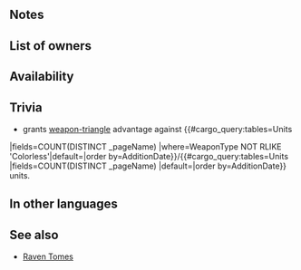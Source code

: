 {{Passive
|type=A
|name=Duality
|exclusive=1
|canUseWeapon={{WeaponList|All}}
|canUseMove={{MoveList|All}}
|properties=random_owner
|1name=Duality
|1tagid=SID_陰陽の法則
|1cost=300
|1effect=Grants Atk/Res+9. Grants weapon-triangle advantage against and inflicts weapon-triangle disadvantage on red, blue, and green foes during combat. Neutralizes effects that boost values along with weapon-triangle advantage or reduce values along with weapon-triangle disadvantage (Triangle Adept) on unit and foe. At start of combat, if unit's HP ≥ 25%, unit makes a guaranteed follow-up attack during combat.
|statModifiers1=0,9,0,0,9
|1required=-
}}
==Notes==
{{New WTA|Red,Blue,Green}}
{{Reverse WTA}}
{{Guaranteed follow-up interaction}}

==List of owners==
{{Skill Hero List}}
==Availability==
{{PassiveFocusList}}
{{PassiveDistributionList}}
{{PassiveCombatManualList}}
==Trivia==
* {{St|Duality}} grants [[weapon-triangle]] advantage against {{#cargo_query:tables=Units
|fields=COUNT(DISTINCT _pageName)
|where=WeaponType NOT RLIKE 'Colorless'|default=|order by=AdditionDate}}/{{#cargo_query:tables=Units
|fields=COUNT(DISTINCT _pageName)
|default=|order by=AdditionDate}} units.

==In other languages==
{{OtherLanguages
|japanese=陰陽の法則
|german=Dualität
|spanishEU=Dualidad
|spanishLA=Dualidad
|french=Dualité
|italian=Dualismo
|chineseTW=陰陽法則
|portuguese=Dualidade
}}
==See also==
{{See also skills|cond=Description LIKE '%weapon_triangle advantage against%weapon_triangle disadvantage on%' AND Exclusive='1' OR Description LIKE '%neutralizes%triangle advantage%'}}
* [[Raven Tomes]]
{{Passives Navbox|A}}
